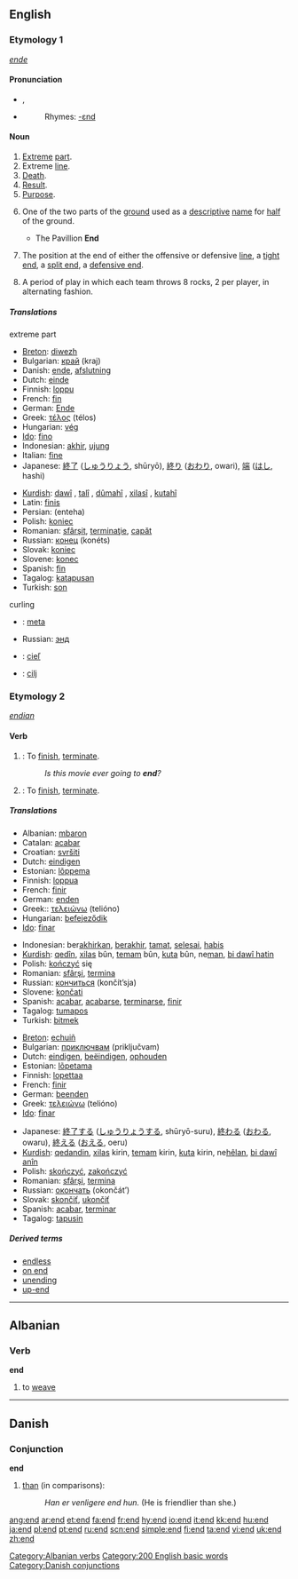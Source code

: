{{wikipedia}}
==English==

{{rank|hands|turned|taken|240|end|rather|until|does}}
===Etymology 1===
{{OE.}} ''[[ende]]''

====Pronunciation====
*{{IPA|/ˈɛnd/}}, {{SAMPA|/"End/}}
*{{audio|en-us-end.ogg|Audio (US)}}
*:Rhymes: [[Rhymes:English:-ɛnd|-ɛnd]]

====Noun====
{{en-noun}}

# [[Extreme]] [[part]].
# Extreme [[line]].
# [[Death]]. 
# [[Result]].
# [[Purpose]].
#{{cricket}} One of the two parts of the [[ground]] used as a [[descriptive]] [[name]] for [[half]] of the ground.
#* The Pavillion '''End'''
#{{fb}} The position at the end of either the offensive or defensive [[line]], a [[tight end]], a [[split end]], a [[defensive end]].
#{{curling}} A period of play in which each team throws 8 rocks, 2 per player, in alternating fashion.

=====Translations=====
;extreme part
{{top}}
*[[Breton]]: [[diwezh]] {{m}}
*Bulgarian: [[край]] (kraj) {{m}}
*Danish: [[ende]], [[afslutning]]
*Dutch: [[einde]] {{n}}
*Finnish: [[loppu]]
*French: [[fin#French|fin]] {{f}}
*German: [[Ende]] {{n}}
*Greek: [[τέλος]] (télos) {{n}}
*Hungarian: [[vég]]
*[[Ido]]: [[fino]]
*Indonesian: [[akhir]], [[ujung]]
*Italian: [[fine#Italian|fine]] {{f}}
*Japanese: [[終了]] ([[しゅうりょう]], shūryō), [[終り]] ([[おわり]], owari), [[端]] ([[はし]], hashi)
{{mid}}
*[[Kurdish]]: [[dawî]] {{f}}, [[talî]] {{f}}, [[dûmahî]] {{f}}, [[xilasî]] {{f}}, [[kutahî]] {{f}}
*Latin: [[finis]]
*Persian: {{FAchar|[[انتها]]}} (enteha)
*Polish: [[koniec]] {{m}}
*Romanian: [[sfârşit]], [[terminaţie]], [[capăt]] 
*Russian: [[конец]] (konéts) {{m}}
*Slovak: [[koniec]] {{m}}
*Slovene: [[konec]] {{m}}
*Spanish: [[fin#Spanish|fin]]
*Tagalog: [[katapusan]]
*Turkish: [[son#Turkish|son]]
{{bottom}}

;curling
{{top}}
{{mid}}
* {{ttbc|Polish}}: [[meta]] {{f}}
* Russian: [[энд]] {{m}}
* {{ttbc|Slovak}}: [[cieľ]] {{m}}
* {{ttbc|Slovene}}: [[cilj]] {{m}}
{{bottom}}

===Etymology 2===
{{OE.}}  ''[[endian]]''

====Verb====
{{en-verb}}

# {{intransitive}}: To [[finish]], [[terminate]].
#:''Is this movie ever going to '''end'''?''
# {{transitive}}: To [[finish]], [[terminate]].

=====Translations=====
{{intransitive}}
{{top}}
*Albanian: [[mbaron]]
*Catalan: [[acabar]]
*Croatian: [[svršiti]]
*Dutch: [[eindigen]]
*Estonian: [[lõppema]] 
*Finnish: [[loppua]]
*French: [[finir]]
*German: [[enden]]
*Greek:: [[τελειώνω]] (telióno)
*Hungarian: [[befejeződik]]
*[[Ido]]: [[finar]]
{{mid}}
*Indonesian: ber[[akhir]]kan, [[akhir|berakhir]], [[tamat]], [[selesai]], [[habis]]
*[[Kurdish]]: [[qedîn]], [[xilas]] bûn, [[temam]] bûn, [[kuta]] bûn, ne[[man]], [[bi dawî hatin]]
*Polish: [[kończyć]] się
*Romanian: [[sfârşi]], [[termina]]
*Russian: [[кончиться]] (končít’sja)
*Slovene: [[končati]]
*Spanish: [[acabar]], [[acabarse]], [[terminarse]], [[finir]]
*Tagalog: [[tumapos]]
*Turkish: [[bitmek]]
{{bottom}}

{{transitive}}
{{top}}
*[[Breton]]: [[echuiñ]]
*Bulgarian: [[приключвам]] (priključvam)
*Dutch: [[eindigen]], [[beëindigen]], [[ophouden]]
*Estonian: [[lõpetama]]
*Finnish: [[lopettaa]]
*French: [[finir]]
*German: [[beenden]]
*Greek: [[τελειώνω]] (telióno)
*[[Ido]]: [[finar]]
{{mid}}
*Japanese: [[終了]]する ([[しゅうりょう]]する, shūryō-suru), [[終わる]] ([[おわる]], owaru), [[終える]] ([[おえる]], oeru)
*[[Kurdish]]: [[qedandin]], [[xilas]] kirin, [[temam]] kirin, [[kuta]] kirin, ne[[hêlan]], [[bi dawî anîn]]
*Polish: [[skończyć]], [[zakończyć]] 
*Romanian: [[sfârşi]], [[termina]]
*Russian: [[окончать]] (okončát’)
*Slovak: [[skončiť]], [[ukončiť]]
*Spanish: [[acabar]], [[terminar]]
*Tagalog: [[tapusin]]
{{bottom}}

=====Derived terms=====
* [[endless]]
* [[on end]]
* [[unending]]
* [[up-end]]


----

==Albanian==
===Verb===
'''end'''

# to [[weave]]

[[Category:Albanian verbs]]

----

==Danish==
===Conjunction===
'''end'''
# [[than]] (in comparisons):
#: ''Han er venligere end hun.'' (He is friendlier than she.)

[[Category:200 English basic words]]
[[Category:Danish conjunctions]]

[[ang:end]]
[[ar:end]]
[[et:end]]
[[fa:end]]
[[fr:end]]
[[hy:end]]
[[io:end]]
[[it:end]]
[[kk:end]]
[[hu:end]]
[[ja:end]]
[[pl:end]]
[[pt:end]]
[[ru:end]]
[[scn:end]]
[[simple:end]]
[[fi:end]]
[[ta:end]]
[[vi:end]]
[[uk:end]]
[[zh:end]]